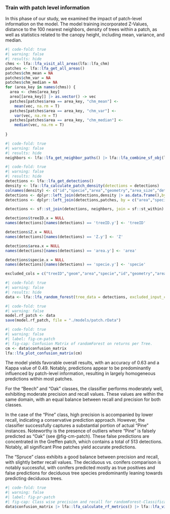 
### Train with patch level information

In this phase of our study, we examined the impact of patch-level information on the model. The model training incorporated Z-Values, distance to the 100 nearest neighbors, density of trees within a patch, as well as statistics related to the canopy height, including mean, variance, and median.

```r
#| code-fold: true
#| warning: false
#| results: hide
chms <- lfa::lfa_visit_all_areas(lfa::lfa_chm)
patches <- lfa::lfa_get_all_areas()
patches$chm_mean = NA
patches$chm_var = NA
patches$chm_median = NA
for (area_key in names(chms)) {
  area <- chms[area_key]
  area[[area_key]] |> as.vector() -> vec
  patches[patches$area == area_key, "chm_mean"] <-
    mean(vec, na.rm = T)
  patches[patches$area == area_key, "chm_var"] <-
    var(vec, na.rm = T)
  patches[patches$area == area_key, "chm_median"] <-
    median(vec, na.rm = T)
  
}
```

```r
#| code-fold: true
#| warning: false
#| results: hide
neighbors <- lfa::lfa_get_neighbor_paths() |> lfa::lfa_combine_sf_obj(lfa::lfa_get_all_areas())
```


```r
#| code-fold: true
#| warning: false
#| results: hide
detections <- lfa::lfa_get_detections()
density <- lfa::lfa_calculate_patch_density(detections = detections)
colnames(density) <- c("id","specie","area","geometry","area_size","detections","density")
detections <- dplyr::left_join(detections,density |> as.data.frame(),by=c("area","specie"))
detections <- dplyr::left_join(detections,patches, by = c("area","specie"))

detections <- sf::st_join(detections, neighbors, join = sf::st_within)

detections$treeID.x = NULL
names(detections)[names(detections) == 'treeID.y'] <- 'treeID'

detections$Z.x = NULL
names(detections)[names(detections) == 'Z.y'] <- 'Z'

detections$area.x = NULL
names(detections)[names(detections) == 'area.y'] <- 'area'

detections$specie.x = NULL
names(detections)[names(detections) == 'specie.y'] <- 'specie'

excluded_cols = c("treeID","geom","area","specie","id","geometry","area_size","detections","geometry")
```

```r
#| code-fold: true
#| warning: false
#| results: hide
data <- lfa::lfa_random_forest(tree_data = detections, excluded_input_columns = excluded_cols,response_variable = "specie")
```

```r
#| code-fold: true
#| warning: false
model.rf_patch <- data
save(model.rf_patch, file = "./models/patch.rData")
```

```r
#| code-fold: true
#| warning: false
#| label: fig-cm-patch
#| fig-cap: Confusion Matrix of randomForest on returns per Tree.
cm <- data$confusion_matrix
lfa::lfa_plot_confusion_matrix(cm)
```
The model yields favorable overall results, with an accuracy of 0.63 and a Kappa value of 0.49. Notably, predictions appear to be predominantly influenced by patch-level information, resulting in largely homogeneous predictions within most patches.

For the "Beech" and "Oak" classes, the classifier performs moderately well, exhibiting moderate precision and recall values. These values are within the same domain, with an equal balance between recall and precision for both classes.

In the case of the "Pine" class, high precision is accompanied by lower recall, indicating a conservative prediction approach. However, the classifier successfully captures a substantial portion of actual "Pine" instances. Noteworthy is the presence of outliers where "Pine" is falsely predicted as "Oak" (see @fig-cm-patch). These false predictions are concentrated in the Greffen patch, which contains a total of 513 detections. Notably, all significant Pine patches yield accurate predictions.

The "Spruce" class exhibits a good balance between precision and recall, with slightly better recall values. The deciduous vs. conifers comparison is notably successful, with conifers predicted mostly as true positives and false predictions for deciduous tree species predominantly leaning towards predicting deciduous trees.

```r
#| code-fold: true
#| warning: false
#| label: fig-pr-patch
#| fig-cap: Class wise precision and recall for randomForest-Classification with LiDAR returns per tree. 
data$confusion_matrix |> lfa::lfa_calculate_rf_metrics() |> lfa::lfa_visualize_rf_metrics()
```

